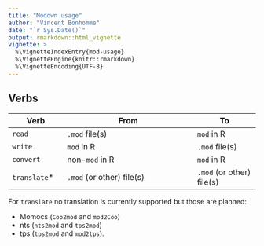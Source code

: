 ```yaml
---
title: "Modown usage"
author: "Vincent Bonhomme"
date: "`r Sys.Date()`"
output: rmarkdown::html_vignette
vignette: >
  %\VignetteIndexEntry{mod-usage}
  %\VignetteEngine{knitr::rmarkdown}
  %\VignetteEncoding{UTF-8}
---
```


## Verbs

Verb         | From                          | To
-------------|-------------------------------|---------------
`read`       |`.mod` file(s)                 | `mod` in R
`write`      | `mod` in R                    | `.mod` file(s)
`convert`    | non-`mod` in R                | `mod` in R
`translate`*  | `.mod` (or other) file(s)     | `.mod` (or other) file(s)

For `translate` no translation is currently supported but those are planned:

* Momocs (`Coo2mod` and `mod2Coo`)
* nts (`nts2mod` and `tps2mod`)
* tps (`tps2mod` and `mod2tps`).


